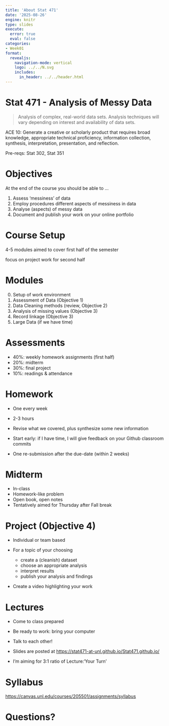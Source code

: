 ```yaml
---
title: 'About Stat 471'
date: '2025-08-26'
engine: knitr
type: slides
execute:
  error: true
  eval: false
categories:
- Week01
format:
  revealjs:
    navigation-mode: vertical
    logo: ../../N.svg
    includes:
      in_header: ../../header.html
---
```


# Stat 471 - Analysis of Messy Data

> Analysis of complex, real-world data sets. Analysis techniques will vary depending on interest and availability of data sets.

ACE 10: Generate a creative or scholarly product that requires broad knowledge, appropriate technical proficiency, information collection, synthesis, interpretation, presentation, and reflection.

Pre-reqs: Stat 302, Stat 351

# Objectives

At the end of the course you should be able to ... 

1. Assess 'messiness' of data
2. Employ procedures different aspects of messiness in data
3. Analyse (aspects) of messy data
4. Document and publish your work on your online portfolio


# Course Setup

4-5 modules aimed to cover first half of the semester

focus on project work for second half


# Modules

0. Setup of work environment
1. Assessment of Data (Objective 1)
2. Data Cleaning methods (review, Objective 2)
3. Analysis of missing values (Objective 3)
4. Record linkage (Objective 3)
5. Large Data (if we have time)



# Assessments

- 40%: weekly homework assignments (first half)
- 20%: midterm 
- 30%: final project
- 10%: readings & attendance

# Homework

- One every week
- 2-3 hours
- Revise what we covered, plus synthesize some new information

- Start early: if I have time, I will give feedback on your Github classroom commits

- One re-submission after the due-date (within 2 weeks)

# Midterm

- In-class 
- Homework-like problem
- Open book, open notes
- Tentatively aimed for Thursday after Fall break

# Project (Objective 4)

- Individual or team based

- For a topic of your choosing

  - create a (cleanish) dataset
  - choose an appropriate analysis 
  - interpret results
  - publish your analysis and findings

- Create a video highlighting your work

# Lectures

- Come to class prepared
- Be ready to work: bring your computer
- Talk to each other!
- Slides are posted at [https://stat471-at-unl.github.io/Stat471.github.io/](https://stat471-at-unl.github.io/Stat471.github.io/)

- I'm aiming for 3:1 ratio of Lecture:'Your Turn'

# Syllabus

[https://canvas.unl.edu/courses/205501/assignments/syllabus](https://canvas.unl.edu/courses/205501/assignments/syllabus)

# Questions?
